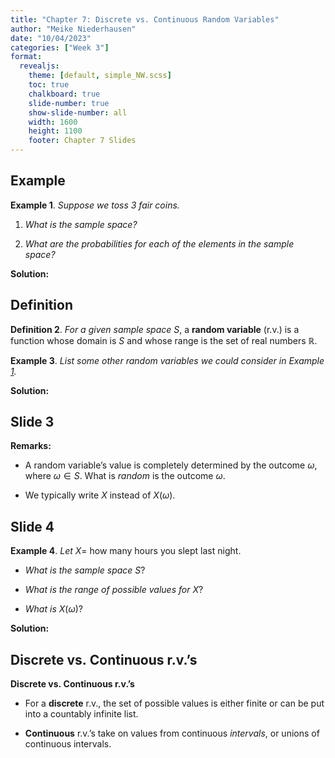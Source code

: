 ```yaml
---
title: "Chapter 7: Discrete vs. Continuous Random Variables"
author: "Meike Niederhausen"
date: "10/04/2023"
categories: ["Week 3"]
format: 
  revealjs:
    theme: [default, simple_NW.scss]
    toc: true
    chalkboard: true
    slide-number: true
    show-slide-number: all
    width: 1600
    height: 1100
    footer: Chapter 7 Slides
---
```


## Example

::: {#Coins3 .example}
**Example 1**. *Suppose we toss 3 fair coins.*

1.  *What is the sample space?*

2.  *What are the probabilities for each of the elements in the sample space?*
:::

**Solution:**

## Definition

::: definition
**Definition 2**. *For a given sample space* $S$, a **random variable** (r.v.) is a function whose domain is $S$ and whose range is the set of real numbers $\mathbb{R}$.
:::

::: example
**Example 3**. *List some other random variables we could consider in Example [1](#Coins3){reference-type="ref" reference="Coins3"}.*
:::

**Solution:**

## Slide 3

**Remarks:**

-   A random variable's value is completely determined by the outcome $\omega$, where $\omega \in S$. What is *random* is the outcome $\omega$.

-   We typically write $X$ instead of $X(\omega)$.

## Slide 4

::: example
**Example 4**. *Let* $X =$ how many hours you slept last night.

-   *What is the sample space* $S$?

-   *What is the range of possible values for* $X$?

-   *What is* $X(\omega)$?
:::

**Solution:**

## Discrete vs. Continuous r.v.'s

**Discrete vs. Continuous r.v.'s**

-   For a **discrete** r.v., the set of possible values is either finite or can be put into a countably infinite list.

-   **Continuous** r.v.'s take on values from continuous *intervals*, or unions of continuous intervals.
